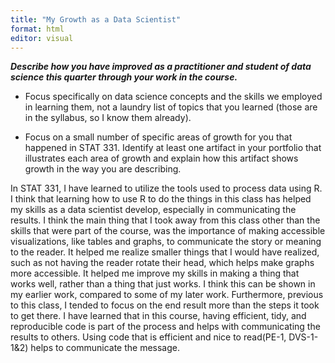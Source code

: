 ```yaml
---
title: "My Growth as a Data Scientist"
format: html
editor: visual
---
```


***Describe how you have improved as a practitioner and student of data science this quarter through your work in the course.***

-   Focus specifically on data science concepts and the skills we employed in learning them, not a laundry list of topics that you learned (those are in the syllabus, so I know them already).

-   Focus on a small number of specific areas of growth for you that happened in STAT 331. Identify at least one artifact in your portfolio that illustrates each area of growth and explain how this artifact shows growth in the way you are describing.

In STAT 331, I have learned to utilize the tools used to process data using R. I think that learning how to use R to do the things in this class has helped my skills as a data scientist develop, especially in communicating the results. I think the main thing that I took away from this class other than the skills that were part of the course, was the importance of making accessible visualizations, like tables and graphs, to communicate the story or meaning to the reader. It helped me realize smaller things that I would have realized, such as not having the reader rotate their head, which helps make graphs more accessible. It helped me improve my skills in making a thing that works well, rather than a thing that just works. I think this can be shown in my earlier work, compared to some of my later work. Furthermore, previous to this class, I tended to focus on the end result more than the steps it took to get there. I have learned that in this course, having efficient, tidy, and reproducible code is part of the process and helps with communicating the results to others. Using code that is efficient and nice to read(PE-1, DVS-1-1&2) helps to communicate the message.
